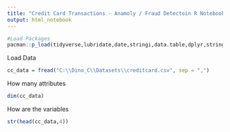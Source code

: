 ```yaml
---
title: "Credit Card Transactions - Anamoly / Fraud Detectoin R Notebook"
output: html_notebook
---
```


```r
#Load Packages
pacman::p_load(tidyverse,lubridate,date,stringi,data.table,dplyr,stringr)
```

Load Data

```r
cc_data = fread("C:\\Dino_C\\Datasets\\creditcard.csv", sep = ",")
```

How many attributes
```r
dim(cc_data)
```
How are the variables
```r
str(head(cc_data,4))
```

